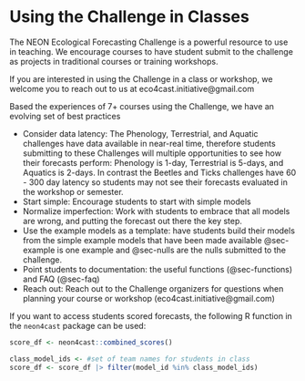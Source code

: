 # Using the Challenge in Classes

The NEON Ecological Forecasting Challenge is a powerful resource to use in teaching.  We encourage courses to have student submit to the challenge as projects in traditional courses or training workshops.

If you are interested in using the Challenge in a class or workshop, we welcome you to reach out to us at eco4cast.initiative\@gmail.com

Based the experiences of 7+ courses using the Challenge, we have an evolving set of best practices

- Consider data latency:  The Phenology, Terrestrial, and Aquatic challenges have data available in near-real time, therefore students submitting to these Challenges will multiple opportunities to see how their forecasts perform: Phenology is 1-day, Terrestrial is 5-days, and Aquatics is 2-days. In contrast the Beetles and Ticks challenges have 60 - 300 day latency so students may not see their forecasts evaluated in the workshop or semester.
- Start simple: Encourage students to start with simple models
- Normalize imperfection: Work with students to embrace that all models are wrong, and putting the forecast out there the key step.
- Use the example models as a template: have students build their models from the simple example models that have been made available   @sec-example is one example and @sec-nulls are the nulls submitted to the challenge.
- Point students to documentation: the useful functions (@sec-functions) and FAQ (@sec-faq)
- Reach out: Reach out to the Challenge organizers for questions when planning your course or workshop (eco4cast.initiative\@gmail.com)


If you want to access students scored forecasts, the following R function in the `neon4cast` package can be used:

```r
score_df <- neon4cast::combined_scores()

class_model_ids <- #set of team names for students in class
score_df <- score_df |> filter(model_id %in% class_model_ids)
```

